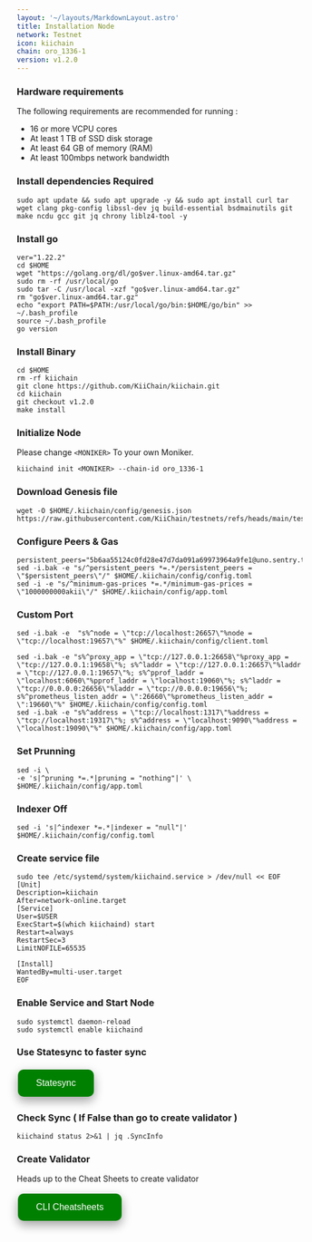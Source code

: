 ```yaml
---
layout: '~/layouts/MarkdownLayout.astro'
title: Installation Node
network: Testnet
icon: kiichain
chain: oro_1336-1
version: v1.2.0
---
```


### Hardware requirements

The following requirements are recommended for running :

- 16 or more VCPU cores
- At least 1 TB of SSD disk storage
- At least 64 GB of memory (RAM)
- At least 100mbps network bandwidth


### Install dependencies Required

```
sudo apt update && sudo apt upgrade -y && sudo apt install curl tar wget clang pkg-config libssl-dev jq build-essential bsdmainutils git make ncdu gcc git jq chrony liblz4-tool -y
```

### Install go

```
ver="1.22.2"
cd $HOME
wget "https://golang.org/dl/go$ver.linux-amd64.tar.gz"
sudo rm -rf /usr/local/go
sudo tar -C /usr/local -xzf "go$ver.linux-amd64.tar.gz"
rm "go$ver.linux-amd64.tar.gz"
echo "export PATH=$PATH:/usr/local/go/bin:$HOME/go/bin" >> ~/.bash_profile
source ~/.bash_profile
go version
```

### Install Binary

```
cd $HOME
rm -rf kiichain
git clone https://github.com/KiiChain/kiichain.git
cd kiichain
git checkout v1.2.0
make install
```

### Initialize Node

Please change `<MONIKER>` To your own Moniker.

```
kiichaind init <MONIKER> --chain-id oro_1336-1
```

### Download Genesis file

```
wget -O $HOME/.kiichain/config/genesis.json https://raw.githubusercontent.com/KiiChain/testnets/refs/heads/main/testnet_oro/genesis.json
```

### Configure Peers & Gas

```
persistent_peers="5b6aa55124c0fd28e47d7da091a69973964a9fe1@uno.sentry.testnet.v3.kiivalidator.com:26656,5e6b283c8879e8d1b0866bda20949f9886aff967@dos.sentry.testnet.v3.kiivalidator.com:26656"
sed -i.bak -e "s/^persistent_peers *=.*/persistent_peers = \"$persistent_peers\"/" $HOME/.kiichain/config/config.toml
sed -i -e "s/^minimum-gas-prices *=.*/minimum-gas-prices = \"1000000000akii\"/" $HOME/.kiichain/config/app.toml
```
### Custom Port
```
sed -i.bak -e  "s%^node = \"tcp://localhost:26657\"%node = \"tcp://localhost:19657\"%" $HOME/.kiichain/config/client.toml
```
```
sed -i.bak -e "s%^proxy_app = \"tcp://127.0.0.1:26658\"%proxy_app = \"tcp://127.0.0.1:19658\"%; s%^laddr = \"tcp://127.0.0.1:26657\"%laddr = \"tcp://127.0.0.1:19657\"%; s%^pprof_laddr = \"localhost:6060\"%pprof_laddr = \"localhost:19060\"%; s%^laddr = \"tcp://0.0.0.0:26656\"%laddr = \"tcp://0.0.0.0:19656\"%; s%^prometheus_listen_addr = \":26660\"%prometheus_listen_addr = \":19660\"%" $HOME/.kiichain/config/config.toml
sed -i.bak -e "s%^address = \"tcp://localhost:1317\"%address = \"tcp://localhost:19317\"%; s%^address = \"localhost:9090\"%address = \"localhost:19090\"%" $HOME/.kiichain/config/app.toml
```

### Set Prunning
```
sed -i \
-e 's|^pruning *=.*|pruning = "nothing"|' \
$HOME/.kiichain/config/app.toml
```

### Indexer Off

```
sed -i 's|^indexer *=.*|indexer = "null"|' $HOME/.kiichain/config/config.toml
```

### Create service file

```
sudo tee /etc/systemd/system/kiichaind.service > /dev/null << EOF
[Unit]
Description=kiichain
After=network-online.target
[Service]
User=$USER
ExecStart=$(which kiichaind) start
Restart=always
RestartSec=3
LimitNOFILE=65535

[Install]
WantedBy=multi-user.target
EOF
```

### Enable Service and Start Node

```
sudo systemctl daemon-reload
sudo systemctl enable kiichaind
```

### Use Statesync to faster sync

<a href="https://service.vinjan.xyz/testnet/kiichain/statesync" target="_blank">
  <button style="background-color: green; border: none; color: white; padding: 15px 32px; text-align: center; text-decoration: none; display: inline-block; font-size: 16px; margin: 4px 2px; cursor: pointer; border-radius: 10px; box-shadow: 0 8px 16px 0 rgba(0,0,0,0.2), 0 6px 20px 0 rgba(0,0,0,0.19);" onmouseover="this.style.boxShadow='0 0 0 4px rgba(0,255,0,0.5)'" onmouseout="this.style.boxShadow='0 8px 16px 0 rgba(0,0,0,0.2), 0 6px 20px 0 rgba(0,0,0,0.19)'">Statesync</button>
</a>

### Check Sync ( If False than go to create validator )

```
kiichaind status 2>&1 | jq .SyncInfo
```
### Create Validator

Heads up to the Cheat Sheets to create validator

<a href="https://service.vinjan.xyz/testnet/kiichain/cheat" target="_blank">
  <button style="background-color: green; border: none; color: white; padding: 15px 32px; text-align: center; text-decoration: none; display: inline-block; font-size: 16px; margin: 4px 2px; cursor: pointer; border-radius: 10px; box-shadow: 0 8px 16px 0 rgba(0,0,0,0.2), 0 6px 20px 0 rgba(0,0,0,0.19);" onmouseover="this.style.boxShadow='0 0 0 4px rgba(0,255,0,0.5)'" onmouseout="this.style.boxShadow='0 8px 16px 0 rgba(0,0,0,0.2), 0 6px 20px 0 rgba(0,0,0,0.19)'">CLI Cheatsheets</button>
</a>
